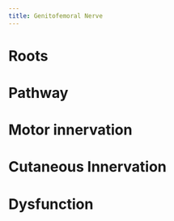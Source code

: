 ```yaml
---
title: Genitofemoral Nerve
---
```



# Roots

# Pathway

# Motor innervation

# Cutaneous Innervation

# Dysfunction